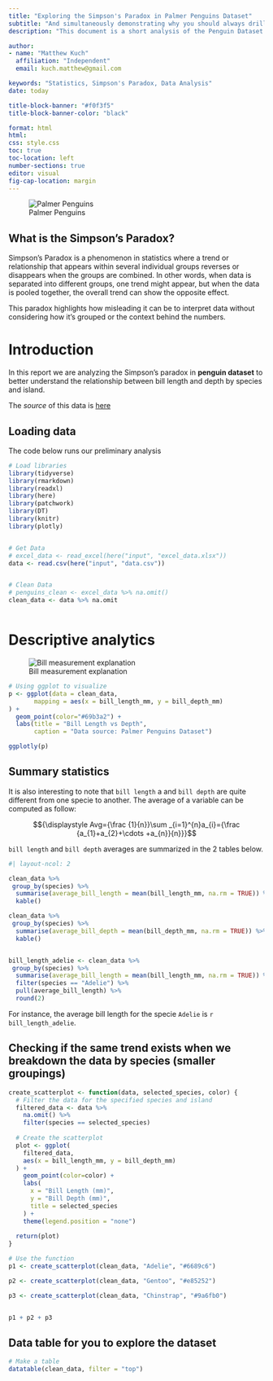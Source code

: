 ```yaml
---
title: "Exploring the Simpson's Paradox in Palmer Penguins Dataset"
subtitle: "And simultaneously demonstrating why you should always drill down into your dataset" 
description: "This document is a short analysis of the Penguin Dataset. It explores the relationship between bill length and bill depth and show how important it is to consider group effects"

author: 
- name: "Matthew Kuch"
  affiliation: "Independent"
  email: kuch.matthew@gmail.com

keywords: "Statistics, Simpson's Paradox, Data Analysis"
date: today

title-block-banner: "#f0f3f5"
title-block-banner-color: "black"

format: html
html:
css: style.css
toc: true
toc-location: left
number-sections: true
editor: visual
fig-cap-location: margin
---
```


![Palmer Penguins](assets/palmer_penguins.png)

::: {.callout-caution collapse="true"}
## What is the Simpson's Paradox?

Simpson's Paradox is a phenomenon in statistics where a trend or relationship that appears within several individual groups reverses or disappears when the groups are combined. In other words, when data is separated into different groups, one trend might appear, but when the data is pooled together, the overall trend can show the opposite effect.

This paradox highlights how misleading it can be to interpret data without considering how it's grouped or the context behind the numbers.
:::

# Introduction

In this report we are analyzing the Simpson's paradox in **penguin dataset** to better understand the relationship between bill length and depth by species and island.

The *source* of this data is [here](https://allisonhorst.github.io/palmerpenguins/)

## Loading data

The code below runs our preliminary analysis

```r

# Load libraries
library(tidyverse)
library(rmarkdown)
library(readxl)
library(here)
library(patchwork)
library(DT)
library(knitr)
library(plotly)


# Get Data 
# excel_data <- read_excel(here("input", "excel_data.xlsx"))
data <- read.csv(here("input", "data.csv"))


# Clean Data
# penguins_clean <- excel_data %>% na.omit()
clean_data <- data %>% na.omit



```

# Descriptive analytics

![Bill measurement explanation](assets/culmen_depth.png)

```r



# Using ggplot to visualize
p <- ggplot(data = clean_data,
       mapping = aes(x = bill_length_mm, y = bill_depth_mm)
) +
  geom_point(color="#69b3a2") + 
  labs(title = "Bill Length vs Depth",
       caption = "Data source: Palmer Penguins Dataset")

ggplotly(p)
```

## Summary statistics

It is also interesting to note that `bill length` a and `bill depth` are quite different from one specie to another. The average of a variable can be computed as follow:

$${\displaystyle Avg={\frac {1}{n}}\sum _{i=1}^{n}a_{i}={\frac {a_{1}+a_{2}+\cdots +a_{n}}{n}}}$$

`bill length` and `bill depth` averages are summarized in the 2 tables below.

```r
#| layout-ncol: 2

clean_data %>%
 group_by(species) %>% 
  summarise(average_bill_length = mean(bill_length_mm, na.rm = TRUE)) %>% 
  kable()

clean_data %>%
 group_by(species) %>% 
  summarise(average_bill_depth = mean(bill_depth_mm, na.rm = TRUE)) %>% 
  kable()


bill_length_adelie <- clean_data %>%
 group_by(species) %>% 
  summarise(average_bill_length = mean(bill_length_mm, na.rm = TRUE)) %>%
  filter(species == "Adelie") %>%
  pull(average_bill_length) %>%
  round(2)

```

For instance, the average bill length for the specie `Adelie` is `r bill_length_adelie`.

## Checking if the same trend exists when we breakdown the data by species (smaller groupings)

```r

create_scatterplot <- function(data, selected_species, color) {
  # Filter the data for the specified species and island
  filtered_data <- data %>%
    na.omit() %>%
    filter(species == selected_species)
  
  # Create the scatterplot
  plot <- ggplot(
    filtered_data,
    aes(x = bill_length_mm, y = bill_depth_mm)
  ) +
    geom_point(color=color) +
    labs(
      x = "Bill Length (mm)",
      y = "Bill Depth (mm)",
      title = selected_species
    ) +
    theme(legend.position = "none")
  
  return(plot)
}

# Use the function
p1 <- create_scatterplot(clean_data, "Adelie", "#6689c6")

p2 <- create_scatterplot(clean_data, "Gentoo", "#e85252")

p3 <- create_scatterplot(clean_data, "Chinstrap", "#9a6fb0")


p1 + p2 + p3
```

## Data table for you to explore the dataset

```r
# Make a table
datatable(clean_data, filter = "top")
```
